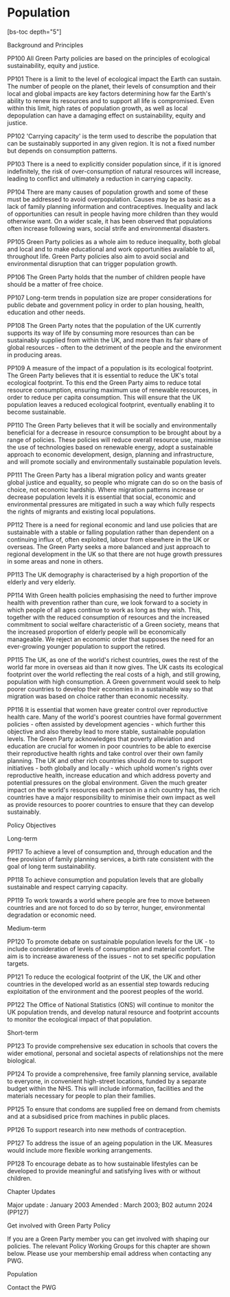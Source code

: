 # Population

[bs-toc depth="5"]

Background and Principles

PP100
All Green Party policies are based on the principles of ecological sustainability, equity and justice.

PP101
There is a limit to the level of ecological impact the Earth can sustain. The number of people on the planet, their levels of consumption and their local and global impacts are key factors determining how far the Earth's ability to renew its resources and to support all life is compromised. Even within this limit, high rates of population growth, as well as local depopulation can have a damaging effect on sustainability, equity and justice.

PP102
'Carrying capacity' is the term used to describe the population that can be sustainably supported in any given region. It is not a fixed number but depends on consumption patterns.

PP103
There is a need to explicitly consider population since, if it is ignored indefinitely, the risk of over-consumption of natural resources will increase, leading to conflict and ultimately a reduction in carrying capacity.

PP104
There are many causes of population growth and some of these must be addressed to avoid overpopulation. Causes may be as basic as a lack of family planning information and contraceptives. Inequality and lack of opportunities can result in people having more children than they would otherwise want. On a wider scale, it has been observed that populations often increase following wars, social strife and environmental disasters.

PP105
Green Party policies as a whole aim to reduce inequality, both global and local and to make educational and work opportunities available to all, throughout life. Green Party policies also aim to avoid social and environmental disruption that can trigger population growth.

PP106
The Green Party holds that the number of children people have should be a matter of free choice.

PP107
Long-term trends in population size are proper considerations for public debate and government policy in order to plan housing, health, education and other needs.

PP108
The Green Party notes that the population of the UK currently supports its way of life by consuming more resources than can be sustainably supplied from within the UK, and more than its fair share of global resources - often to the detriment of the people and the environment in producing areas.

PP109
A measure of the impact of a population is its ecological footprint. The Green Party believes that it is essential to reduce the UK's total ecological footprint. To this end the Green Party aims to reduce total resource consumption, ensuring maximum use of renewable resources, in order to reduce per capita consumption. This will ensure that the UK population leaves a reduced ecological footprint, eventually enabling it to become sustainable.

PP110
The Green Party believes that it will be socially and environmentally beneficial for a decrease in resource consumption to be brought about by a range of policies. These policies will reduce overall resource use, maximise the use of technologies based on renewable energy, adopt a sustainable approach to economic development, design, planning and infrastructure, and will promote socially and environmentally sustainable population levels.

PP111
The Green Party has a liberal migration policy and wants greater global justice and equality, so people who migrate can do so on the basis of choice, not economic hardship. Where migration patterns increase or decrease population levels it is essential that social, economic and environmental pressures are mitigated in such a way which fully respects the rights of migrants and existing local populations.

PP112
There is a need for regional economic and land use policies that are sustainable with a stable or falling population rather than dependent on a continuing influx of, often exploited, labour from elsewhere in the UK or overseas. The Green Party seeks a more balanced and just approach to regional development in the UK so that there are not huge growth pressures in some areas and none in others.

PP113
The UK demography is characterised by a high proportion of the elderly and very elderly.

PP114
With Green health policies emphasising the need to further improve health with prevention rather than cure, we look forward to a society in which people of all ages continue to work as long as they wish. This, together with the reduced consumption of resources and the increased commitment to social welfare characteristic of a Green society, means that the increased proportion of elderly people will be economically manageable. We reject an economic order that supposes the need for an ever-growing younger population to support the retired.

PP115
The UK, as one of the world's richest countries, owes the rest of the world far more in overseas aid than it now gives. The UK casts its ecological footprint over the world reflecting the real costs of a high, and still growing, population with high consumption. A Green government would seek to help poorer countries to develop their economies in a sustainable way so that migration was based on choice rather than economic necessity.

PP116
It is essential that women have greater control over reproductive health care. Many of the world's poorest countries have formal government policies - often assisted by development agencies - which further this objective and also thereby lead to more stable, sustainable population levels. The Green Party acknowledges that poverty alleviation and education are crucial for women in poor countries to be able to exercise their reproductive health rights and take control over their own family planning. The UK and other rich countries should do more to support initiatives - both globally and locally - which uphold women's rights over reproductive health, increase education and which address poverty and potential pressures on the global environment. Given the much greater impact on the world's resources each person in a rich country has, the rich countries have a major responsibility to minimise their own impact as well as provide resources to poorer countries to ensure that they can develop sustainably.

Policy Objectives

Long-term

PP117
To achieve a level of consumption and, through education and the free provision of family planning services, a birth rate consistent with the goal of long term sustainability.

PP118
To achieve consumption and population levels that are globally sustainable and respect carrying capacity.

PP119
To work towards a world where people are free to move between countries and are not forced to do so by terror, hunger, environmental degradation or economic need.

Medium-term

PP120
To promote debate on sustainable population levels for the UK - to include consideration of levels of consumption and material comfort. The aim is to increase awareness of the issues - not to set specific population targets.

PP121
To reduce the ecological footprint of the UK, the UK and other countries in the developed world as an essential step towards reducing exploitation of the environment and the poorest peoples of the world.

PP122
The Office of National Statistics (ONS) will continue to monitor the UK population trends, and develop natural resource and footprint accounts to monitor the ecological impact of that population.

Short-term

PP123
To provide comprehensive sex education in schools that covers the wider emotional, personal and societal aspects of relationships not the mere biological.

PP124
To provide a comprehensive, free family planning service, available to everyone, in convenient high-street locations, funded by a separate budget within the NHS. This will include information, facilities and the materials necessary for people to plan their families.

PP125
To ensure that condoms are supplied free on demand from chemists and at a subsidised price from machines in public places.

PP126
To support research into new methods of contraception.

PP127
To address the issue of an ageing population in the UK. Measures would include more flexible working arrangements.

PP128
To encourage debate as to how sustainable lifestyles can be developed to provide meaningful and satisfying lives with or without children.

Chapter Updates

Major update
: January 2003
Amended
: March 2003; B02 autumn 2024 (PP127)

Get involved with Green Party Policy

If you are a Green Party member you can get involved with shaping our policies. The relevant Policy Working Groups for this chapter are shown below.
Please use your membership email address when contacting any PWG.

Population

Contact the PWG
